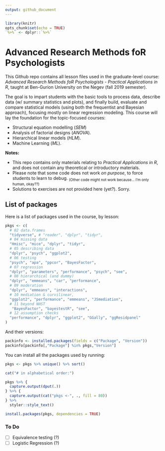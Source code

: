 ```yaml
---
output: github_document
---
```


```r
library(knitr)
opts_chunk$set(echo = TRUE)
`%>%` <- dplyr::`%>%`

```

# Advanced Research Methods foR Psychologists

This Github repo contains all lesson files used in the graduate-level course: *Advanced Research Methods foR Psychologists - Practical Applications in R*, taught at Ben-Gurion University on the Negev (fall 2019 semester).

The goal is to impart students with the basic tools to process data, describe data (w/ summary statistics and plots), and finally build, evaluate and compare statistical models (using both the frequentist and Bayesian approach), focusing mostly on linear regression modeling. This course will lay the foundation for the topic-focused courses:

- Structural equation modelling (*SEM*)
- Analysis of factorial designs (*ANOVA*).
- Hierarchical linear models (*HLM*).
- Machine Learning (*ML*).

**Notes:**  

- This repo contains only materials relating to *Practical Applications in R*, and does not contain any theoretical or introductory materials.  
- Please note that some code does not work *on purpose*, to force students to learn to debug. <sub>(Other code might not work because... I'm only human, okay??)</sub>  
- Solutions to exercises are not provided here (yet?). Sorry.

## List of packages

Here is a list of packages used in the course, by lesson:

```r
pkgs <- c(
  # 02 data.frames
  "tidyverse", # "reader", "dplyr", "tidyr",
  # 04 missing data
  "Hmisc", "mice", "dplyr", "tidyr", 
  # 05 describing data
  "dplyr", "psych", "ggplot2",
  # 06 testing
  "psych", "apa", "ppcor", "BayesFactor", 
  # 07 regression
  "dplyr", "parameters", "performance", "psych", "see",
  # 08 hierarchical (and dummy)
  "dplyr", "emmeans", "car", "performance",
  # 09 moderation
  "dplyr", "emmeans", "interactions",
  # 10 mediation & curvilinear,
  "ggplot2", "performance", "emmeans", "JSmediation",
  # 11 beyond NHST
   "BayesFactor", "bayestestR", "see",
  # 12 assumption checks
  "performance", "dplyr", "ggplot2", "GGally", "ggResidpanel"
)
```

And their versions:
```r
packinfo <- installed.packages(fields = c("Package", "Version"))
packinfo[packinfo[,"Package"] %in% pkgs,"Version"]
```

You can install all the packages used by running:

```r
pkgs <- pkgs %>% unique() %>% sort()

cat("# in alphabetical order:")

pkgs %>% {
  capture.output(dput(.))
} %>% {
  capture.output(cat("pkgs <-", ., fill = 80))
} %>%
  styler::style_text()

```

```r
install.packages(pkgs, dependencies = TRUE)
```

### To Do

- [ ] Equivalence testing (?)
- [ ] Logistic Regression (?)
